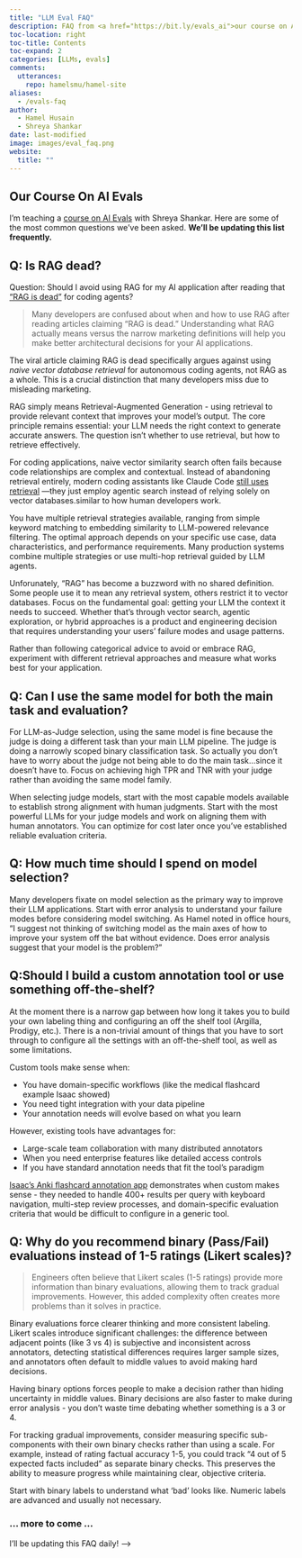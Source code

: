 ```yaml
---
title: "LLM Eval FAQ"
description: FAQ from <a href="https://bit.ly/evals_ai">our course on AI Evals</a>.
toc-location: right
toc-title: Contents
toc-expand: 2
categories: [LLMs, evals]
comments:
  utterances:
    repo: hamelsmu/hamel-site
aliases: 
  - /evals-faq
author: 
  - Hamel Husain
  - Shreya Shankar
date: last-modified
image: images/eval_faq.png
website:
  title: ""
---
```

:::{.callout-note}
## Our Course On AI Evals
I'm teaching a [course on AI Evals](https://bit.ly/evals_ai) with Shreya Shankar.  Here are some of the most common questions we've been asked.  **We'll be updating this list frequently.** 
:::

:::{.toc}

:::

## Q: Is RAG dead?

Question: Should I avoid using RAG for my AI application after reading that ["RAG is dead"](https://pashpashpash.substack.com/p/why-i-no-longer-recommend-rag-for) for coding agents?

> Many developers are confused about when and how to use RAG after reading articles claiming "RAG is dead." Understanding what RAG actually means versus the narrow marketing definitions will help you make better architectural decisions for your AI applications.

The viral article claiming RAG is dead specifically argues against using *naive vector database retrieval* for autonomous coding agents, not RAG as a whole. This is a crucial distinction that many developers miss due to misleading marketing.

RAG simply means Retrieval-Augmented Generation - using retrieval to provide relevant context that improves your model's output. The core principle remains essential: your LLM needs the right context to generate accurate answers. The question isn't whether to use retrieval, but how to retrieve effectively.

For coding applications, naive vector similarity search often fails because code relationships are complex and contextual. Instead of abandoning retrieval entirely, modern coding assistants like Claude Code [still uses retrieval](https://x.com/pashmerepat/status/1926717705660375463?s=46) —they just employ agentic search instead of relying solely on vector databases.similar to how human developers work.

You have multiple retrieval strategies available, ranging from simple keyword matching to embedding similarity to LLM-powered relevance filtering. The optimal approach depends on your specific use case, data characteristics, and performance requirements. Many production systems combine multiple strategies or use multi-hop retrieval guided by LLM agents.

Unforunately, "RAG" has become a buzzword with no shared definition. Some people use it to mean any retrieval system, others restrict it to vector databases. Focus on the fundamental goal: getting your LLM the context it needs to succeed. Whether that's through vector search, agentic exploration, or hybrid approaches is a product and engineering decision that requires understanding your users' failure modes and usage patterns.

Rather than following categorical advice to avoid or embrace RAG, experiment with different retrieval approaches and measure what works best for your application.

## Q: Can I use the same model for both the main task and evaluation? 

For LLM-as-Judge selection, using the same model is fine because the judge is doing a different task than your main LLM pipeline. The judge is doing a narrowly scoped binary classification task. So actually you don't have to worry about the judge not being able to do the main task...since it doesn't have to. Focus on achieving high TPR and TNR with your judge rather than avoiding the same model family.

When selecting judge models, start with the most capable models available to establish strong alignment with human judgments. Start with the most powerful LLMs for your judge models and work on aligning them with human annotators. You can optimize for cost later once you've established reliable evaluation criteria.

## Q: How much time should I spend on model selection?

Many developers fixate on model selection as the primary way to improve their LLM applications. Start with error analysis to understand your failure modes before considering model switching. As Hamel noted in office hours, "I suggest not thinking of switching model as the main axes of how to improve your system off the bat without evidence. Does error analysis suggest that your model is the problem?"

## Q:Should I build a custom annotation tool or use something off-the-shelf?

At the moment there is a narrow gap between how long it takes you to build your own labeling thing and configuring an off the shelf tool (Argilla, Prodigy, etc.). There is a non-trivial amount of things that you have to sort through to configure all the settings with an off-the-shelf tool, as well as some limitations.

Custom tools make sense when:

- You have domain-specific workflows (like the medical flashcard example Isaac showed)
- You need tight integration with your data pipeline
- Your annotation needs will evolve based on what you learn

However, existing tools have advantages for:

- Large-scale team collaboration with many distributed annotators
- When you need enterprise features like detailed access controls
- If you have standard annotation needs that fit the tool's paradigm

[Isaac's Anki flashcard annotation app](https://youtu.be/fA4pe9bE0LY) demonstrates when custom makes sense - they needed to handle 400+ results per query with keyboard navigation, multi-step review processes, and domain-specific evaluation criteria that would be difficult to configure in a generic tool.

## Q: Why do you recommend binary (Pass/Fail) evaluations instead of 1-5 ratings (Likert scales)?

> Engineers often believe that Likert scales (1-5 ratings) provide more information than binary evaluations, allowing them to track gradual improvements. However, this added complexity often creates more problems than it solves in practice.

Binary evaluations force clearer thinking and more consistent labeling. Likert scales introduce significant challenges: the difference between adjacent points (like 3 vs 4) is subjective and inconsistent across annotators, detecting statistical differences requires larger sample sizes, and annotators often default to middle values to avoid making hard decisions.

Having binary options forces people to make a decision rather than hiding uncertainty in middle values. Binary decisions are also faster to make during error analysis - you don't waste time debating whether something is a 3 or 4.

For tracking gradual improvements, consider measuring specific sub-components with their own binary checks rather than using a scale. For example, instead of rating factual accuracy 1-5, you could track "4 out of 5 expected facts included" as separate binary checks. This preserves the ability to measure progress while maintaining clear, objective criteria.

Start with binary labels to understand what 'bad' looks like. Numeric labels are advanced and usually not necessary.

### ... more to come ...

I'll be updating this FAQ daily!
<!-- 
# FAQ: Prioritizing Evaluation Efforts

## Question: How do I decide which failure modes deserve automated evaluators versus quick prompt fixes?

> Teams often fall into the trap of building elaborate evaluation systems for every identified failure mode, including those that could be resolved with simple prompt clarifications. This wastes valuable engineering resources and delays product improvements.

**Answer**: Focus automated evaluators on generalization failures, not specification failures. As Shreya emphasized, "many teams have preferences that they never communicated to the LLM at all in the prompt" - like wanting concise responses or specific formatting - then spend time building evals for these easily-fixed issues.

Hamel's guidance: Look for "really obvious things" first. For example, if users ask about store hours but that information isn't in the prompt or available to your LLM, that's a specification error to fix immediately. Only build evaluators for issues that persist after clear specification.

The cost-benefit calculation matters. As David noted after Lesson 3, there's a "hidden cost" to features requiring LLM-as-Judge evaluation, involving development teams, product teams, and expert annotators. Each judge requires ongoing maintenance as Shreya recommends "re-running the alignment process regularly (e.g., weekly)."

When deciding whether to proceed, consider the gradient of progress. Hamel advises: "If you feel like you're hitting a plateau with regards to improving the prompt, I would say it's time to move on. If you still see large gains every time you iterate on the prompt, that is a good signal that there's a lot of juice left on the table."

# FAQ: Debugging Multi-Turn Conversation Traces

## Question: How should I approach error analysis for multi-turn conversations where failures might only appear after several exchanges?

> Multi-turn conversations introduce complexity because failures can cascade - an upstream error in turn 2 might only manifest as a user-visible problem in turn 5. Many practitioners struggle with whether to analyze individual turns or entire conversations.

**Answer**: Start by evaluating at the session level with simple binary judgments of whether the conversation achieved the user's goal. As Shreya recommended, "look at the entire trace as a whole and note the first (most upstream) failure observed." This helps identify root causes rather than downstream symptoms.

Hamel's practical approach: "I will first read only the user-visible things to get an idea of the high-level conversation and see if anything is wrong. Then I might look into the details from there." Focus on finding independent failures - use judgment to distinguish cascading errors from separate issues.

For generating multi-turn test cases, Hamel suggests two approaches: either simulate users with another LLM, or use "N-1 testing" where you provide the first N-1 turns of a conversation to test specific failure modes. The N-1 approach is often more reliable because it uses real conversation prefixes rather than fully synthetic interactions.

When logging multi-turn traces, ensure you capture everything the LLM sees at each step, including any retrieved memories or context. As Shreya noted, "it's important to log whatever the LLM 'sees' in any step in the trace" to enable proper debugging.

# FAQ: Generating Synthetic Test Data with Dimensions, Tuples, and Queries

## Question: I'm confused about the dimension → tuple → query generation process. Why use an LLM for this, and how exactly does it work?

> The two-step process of first generating structured combinations (tuples) from dimensions, then converting them to natural language queries confuses many practitioners. Some wonder why not just ask an LLM for queries directly, while others question why use an LLM at all for structured combinations.

**Answer**: The structured approach ensures diversity and coverage of failure modes. As Shreya explained, directly asking an LLM for queries "often leads to repetitive phrasing" and misses edge cases. The dimension-based approach forces systematic thinking about where your application might fail.

First, define 3-4 dimensions representing potential failure points. For a real estate bot: Feature (property search, scheduling), Client Persona (first-time buyer, investor), and Scenario (well-specified, ambiguous). Then use an LLM to generate tuples - but not randomly. As Hamel emphasized, "make your dimensions such that you generate that thing you have in mind" that will trigger errors.

Why use an LLM for tuples? Shreya notes it filters out nonsensical combinations like "a college student looking for a large mansion." Alternatively, "do it deterministically and take the cross product...then use an LLM to filter out tuples that don't make sense."

The second LLM call converts tuples to natural queries because each tuple needs different phrasing. An investor's "vague property search" sounds different from a first-time buyer's. This two-step process "leads to more diverse and realistic results than simply asking an LLM to generate synthetic data."

# FAQ: Putting on Your Product Hat for Evaluation

## Question: As an engineer, how do I think like a product manager when doing error analysis?

> Engineers often focus on technical correctness while missing user experience issues and business priorities. The evaluation process requires thinking beyond code to consider what users actually need and value.

**Answer**: Focus on user goals and business value, not just technical accuracy. During error analysis, Shreya demonstrated this by noting preferences like "I'd like to see a photo of the pool" - these aren't technical failures but product improvements that create your competitive advantage. As she explained, "our preferences are the evals! taste/preferences are your product's moat."

Hugo's practical advice: "Write a 1 page product spec of what you want it to do! (hint: it's not EVERYTHING)." Start with clear constraints about what your product should and shouldn't do before diving into implementation.

For collaborative evaluation, Hamel strongly advises PMs to own the process: "Be super careful that you aren't offloading the annotation process to developers. Make sure you are driving the annotations as a PM." Your role brings crucial skepticism about user frustrations that engineers might miss.

When prioritizing failures, think beyond frequency. Consider business impact - a rare failure affecting high-value customers might matter more than common minor annoyances. As discussed regarding whack-a-mole problems, "trust the iterative process" but let product priorities guide which moles to whack first.

The key is remembering that "evals are too closely tied to user value and business viability" to be treated as purely technical exercises. Every evaluation decision should connect back to user outcomes. --> -->

<!-- ## Shameless Plug

The next course is in July.  [Find out more here](https://bit.ly/evals_ai). -->